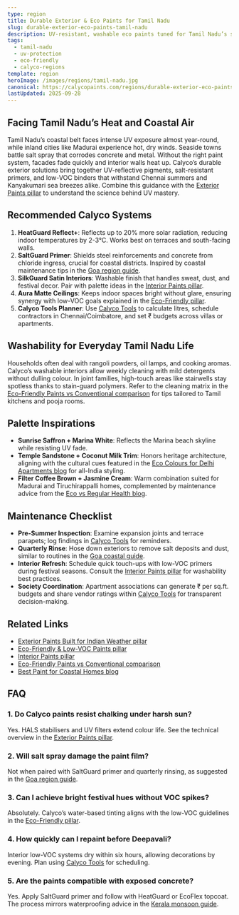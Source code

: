 ```yaml
---
type: region
title: Durable Exterior & Eco Paints for Tamil Nadu
slug: durable-exterior-eco-paints-tamil-nadu
description: UV-resistant, washable eco paints tuned for Tamil Nadu’s sun and sea breeze.
tags:
  - tamil-nadu
  - uv-protection
  - eco-friendly
  - calyco-regions
template: region
heroImage: /images/regions/tamil-nadu.jpg
canonical: https://calycopaints.com/regions/durable-exterior-eco-paints-tamil-nadu
lastUpdated: 2025-09-28
---
```


## Facing Tamil Nadu’s Heat and Coastal Air

Tamil Nadu’s coastal belt faces intense UV exposure almost year-round, while inland cities like Madurai experience hot, dry winds. Seaside towns battle salt spray that corrodes concrete and metal. Without the right paint system, facades fade quickly and interior walls heat up. Calyco’s durable exterior solutions bring together UV-reflective pigments, salt-resistant primers, and low-VOC binders that withstand Chennai summers and Kanyakumari sea breezes alike. Combine this guidance with the [Exterior Paints pillar](/exterior-paint) to understand the science behind UV mastery.

## Recommended Calyco Systems

1. **HeatGuard Reflect+**: Reflects up to 20% more solar radiation, reducing indoor temperatures by 2-3°C. Works best on terraces and south-facing walls.
2. **SaltGuard Primer**: Shields steel reinforcements and concrete from chloride ingress, crucial for coastal districts. Inspired by coastal maintenance tips in the [Goa region guide](/regions/eco-friendly-paints-goa).
3. **SilkGuard Satin Interiors**: Washable finish that handles sweat, dust, and festival decor. Pair with palette ideas in the [Interior Paints pillar](/interior-paint).
4. **Aura Matte Ceilings**: Keeps indoor spaces bright without glare, ensuring synergy with low-VOC goals explained in the [Eco-Friendly pillar](/eco-friendly-paint).
5. **Calyco Tools Planner**: Use [Calyco Tools](/tools) to calculate litres, schedule contractors in Chennai/Coimbatore, and set ₹ budgets across villas or apartments.

## Washability for Everyday Tamil Nadu Life

Households often deal with rangoli powders, oil lamps, and cooking aromas. Calyco’s washable interiors allow weekly cleaning with mild detergents without dulling colour. In joint families, high-touch areas like stairwells stay spotless thanks to stain-guard polymers. Refer to the cleaning matrix in the [Eco-Friendly Paints vs Conventional comparison](/comparisons/eco-vs-traditional) for tips tailored to Tamil kitchens and pooja rooms.

## Palette Inspirations

- **Sunrise Saffron + Marina White**: Reflects the Marina beach skyline while resisting UV fade.
- **Temple Sandstone + Coconut Milk Trim**: Honors heritage architecture, aligning with the cultural cues featured in the [Eco Colours for Delhi Apartments blog](/blog/delhi/eco-colours-delhi-apartments) for all-India styling.
- **Filter Coffee Brown + Jasmine Cream**: Warm combination suited for Madurai and Tiruchirappalli homes, complemented by maintenance advice from the [Eco vs Regular Health blog](/blog/delhi/eco-vs-regular-health).

## Maintenance Checklist

- **Pre-Summer Inspection**: Examine expansion joints and terrace parapets; log findings in [Calyco Tools](/tools) for reminders.
- **Quarterly Rinse**: Hose down exteriors to remove salt deposits and dust, similar to routines in the [Goa coastal guide](/regions/eco-friendly-paints-goa).
- **Interior Refresh**: Schedule quick touch-ups with low-VOC primers during festival seasons. Consult the [Interior Paints pillar](/interior-paint) for washability best practices.
- **Society Coordination**: Apartment associations can generate ₹ per sq.ft. budgets and share vendor ratings within [Calyco Tools](/tools) for transparent decision-making.

## Related Links

- [Exterior Paints Built for Indian Weather pillar](/exterior-paint)
- [Eco-Friendly & Low-VOC Paints pillar](/eco-friendly-paint)
- [Interior Paints pillar](/interior-paint)
- [Eco-Friendly Paints vs Conventional comparison](/comparisons/eco-vs-traditional)
- [Best Paint for Coastal Homes blog](/blog/goa/best-paint-coastal-homes)

## FAQ

### 1. Do Calyco paints resist chalking under harsh sun?
Yes. HALS stabilisers and UV filters extend colour life. See the technical overview in the [Exterior Paints pillar](/exterior-paint).

### 2. Will salt spray damage the paint film?
Not when paired with SaltGuard primer and quarterly rinsing, as suggested in the [Goa region guide](/regions/eco-friendly-paints-goa).

### 3. Can I achieve bright festival hues without VOC spikes?
Absolutely. Calyco’s water-based tinting aligns with the low-VOC guidelines in the [Eco-Friendly pillar](/eco-friendly-paint).

### 4. How quickly can I repaint before Deepavali?
Interior low-VOC systems dry within six hours, allowing decorations by evening. Plan using [Calyco Tools](/tools) for scheduling.

### 5. Are the paints compatible with exposed concrete?
Yes. Apply SaltGuard primer and follow with HeatGuard or EcoFlex topcoat. The process mirrors waterproofing advice in the [Kerala monsoon guide](/regions/exterior-eco-paints-kerala-monsoon).
